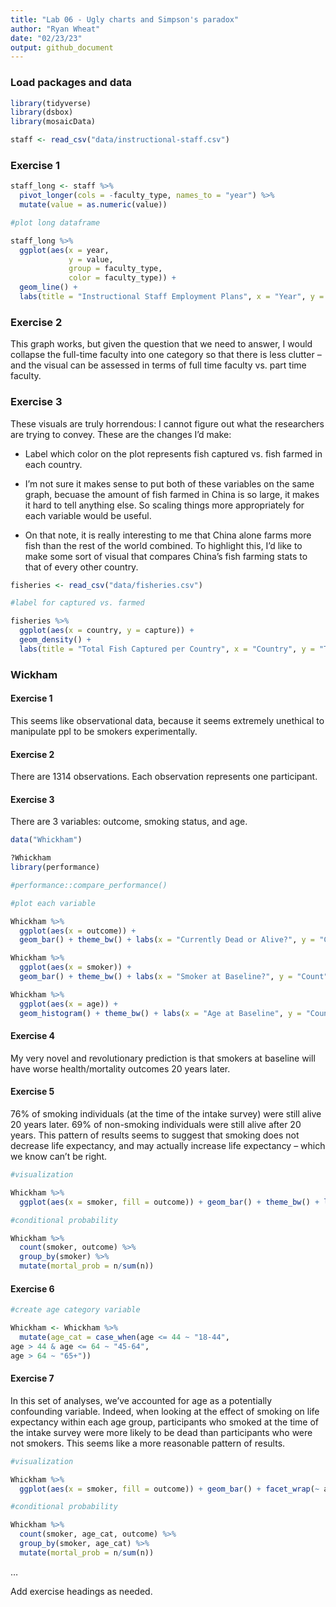 ```yaml
---
title: "Lab 06 - Ugly charts and Simpson's paradox"
author: "Ryan Wheat"
date: "02/23/23"
output: github_document
---
```


### Load packages and data

```r
library(tidyverse) 
library(dsbox)
library(mosaicData) 
```

```r
staff <- read_csv("data/instructional-staff.csv")
```


### Exercise 1

```r

staff_long <- staff %>%
  pivot_longer(cols = -faculty_type, names_to = "year") %>%
  mutate(value = as.numeric(value))

#plot long dataframe

staff_long %>%
  ggplot(aes(x = year,
             y = value,
             group = faculty_type,
             color = faculty_type)) +
  geom_line() +
  labs(title = "Instructional Staff Employment Plans", x = "Year", y = "Percentage of Hires", color = "Faculty Type")

```


### Exercise 2

This graph works, but given the question that we need to answer, I would collapse the full-time faculty into one category so that there is less clutter -- and the visual can be assessed in terms of full time faculty vs. part time faculty.


### Exercise 3

These visuals are truly horrendous: I cannot figure out what the researchers are trying to convey. These are the changes I'd make: 

- Label which color on the plot represents fish captured vs. fish farmed in each country. 

- I'm not sure it makes sense to put both of these variables on the same graph, becuase the amount of fish farmed in China is so large, it makes it hard to tell anything else. So scaling things more appropriately for each variable would be useful.

- On that note, it is really interesting to me that China alone farms more fish than the rest of the world combined. To highlight this, I'd like to make some sort of visual that compares China's fish farming stats to that of every other country.

```r

fisheries <- read_csv("data/fisheries.csv")

#label for captured vs. farmed

fisheries %>%
  ggplot(aes(x = country, y = capture)) +
  geom_density() +
  labs(title = "Total Fish Captured per Country", x = "Country", y = "Total Fish Captured")

```


### Wickham

#### Exercise 1 

This seems like observational data, because it seems extremely unethical to manipulate ppl to be smokers experimentally. 

#### Exercise 2

There are 1314 observations. Each observation represents one participant.

#### Exercise 3

There are 3 variables: outcome, smoking status, and age.

```r

data("Whickham")

?Whickham
library(performance)

#performance::compare_performance()

#plot each variable

Whickham %>%
  ggplot(aes(x = outcome)) +
  geom_bar() + theme_bw() + labs(x = "Currently Dead or Alive?", y = "Count")

Whickham %>%
  ggplot(aes(x = smoker)) +
  geom_bar() + theme_bw() + labs(x = "Smoker at Baseline?", y = "Count") 

Whickham %>%
  ggplot(aes(x = age)) +
  geom_histogram() + theme_bw() + labs(x = "Age at Baseline", y = "Count")

```

#### Exercise 4

My very novel and revolutionary prediction is that smokers at baseline will have worse health/mortality outcomes 20 years later.

#### Exercise 5

76% of smoking individuals (at the time of the intake survey) were still alive 20 years later. 69% of non-smoking individuals were still alive after 20 years. This pattern of results seems to suggest that smoking does not decrease life expectancy, and may actually increase life expectancy -- which we know can't be right.

```r

#visualization

Whickham %>%
  ggplot(aes(x = smoker, fill = outcome)) + geom_bar() + theme_bw() + labs(x = "Smoking at Time of Intake", y = "Count", fill = "Mortality")

#conditional probability

Whickham %>%
  count(smoker, outcome) %>%
  group_by(smoker) %>%
  mutate(mortal_prob = n/sum(n))

```

#### Exercise 6

```r

#create age category variable

Whickham <- Whickham %>%
  mutate(age_cat = case_when(age <= 44 ~ "18-44",
age > 44 & age <= 64 ~ "45-64",
age > 64 ~ "65+"))

```

#### Exercise 7

In this set of analyses, we've accounted for age as a potentially confounding variable. Indeed, when looking at the effect of smoking on life expectancy within each age group, participants who smoked at the time of the intake survey were more likely to be dead than participants who were not smokers. This seems like a more reasonable pattern of results.

```r

#visualization

Whickham %>%
  ggplot(aes(x = smoker, fill = outcome)) + geom_bar() + facet_wrap(~ age_cat) + theme_bw() + labs(x = "Smoking at Time of Intake", y = "Count", fill = "Mortality")

#conditional probability

Whickham %>%
  count(smoker, age_cat, outcome) %>%
  group_by(smoker, age_cat) %>%
  mutate(mortal_prob = n/sum(n))
```



...

Add exercise headings as needed.
